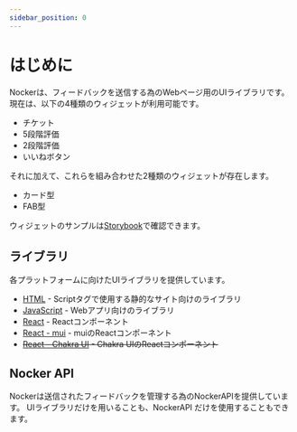 ```yaml
---
sidebar_position: 0
---
```


# はじめに

Nockerは、フィードバックを送信する為のWebページ用のUIライブラリです。
現在は、以下の4種類のウィジェットが利用可能です。

- チケット
- 5段階評価
- 2段階評価
- いいねボタン

それに加えて、これらを組み合わせた2種類のウィジェットが存在します。

- カード型
- FAB型

ウィジェットのサンプルは[Storybook](https://mui.storybook.nocker.dev/?path=/story/nockercard--default)で確認できます。


<BoxPreviewCard />

## ライブラリ

各プラットフォームに向けたUIライブラリを提供しています。

- [HTML](/docs/widget/html) - Scriptタグで使用する静的なサイト向けのライブラリ
- [JavaScript](/docs/widget/browser) - Webアプリ向けのライブラリ
- [React](/docs/widget/react) - Reactコンポーネント
- [React - mui](/docs/widget/react-mui) - muiのReactコンポーネント
- ~~[React - Chakra UI](/docs/widget/react-chakra-ui) - Chakra UIのReactコンポーネント~~


## Nocker API

Nockerは送信されたフィードバックを管理する為のNockerAPIを提供しています。
UIライブラリだけを用いることも、NockerAPI だけを使用することもできます。
